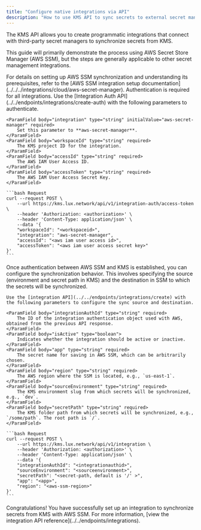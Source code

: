 ```yaml
---
title: "Configure native integrations via API"
description: "How to use KMS API to sync secrets to external secret managers"
---
```


The KMS API allows you to create programmatic integrations that connect with third-party secret managers to synchronize secrets from KMS.

This guide will primarily demonstrate the process using AWS Secret Store Manager (AWS SSM), but the steps are generally applicable to other secret management integrations.

<Info>
    For details on setting up AWS SSM synchronization and understanding its prerequisites, refer to the [AWS SSM integration setup documentation](../../../integrations/cloud/aws-secret-manager).
</Info>

<Steps>
  <Step title="Authenticate with AWS SSM">
     Authentication is required for all integrations. Use the [Integration Auth API](../../endpoints/integrations/create-auth) with the following parameters to authenticate.

    <ParamField body="integration" type="string" initialValue="aws-secret-manager" required>
        Set this parameter to **aws-secret-manager**.
    </ParamField>
    <ParamField body="workspaceId" type="string" required>
        The KMS project ID for the integration.
    </ParamField>
    <ParamField body="accessId" type="string" required>
        The AWS IAM User Access ID.
    </ParamField>
    <ParamField body="accessToken" type="string" required>
        The AWS IAM User Access Secret Key.
    </ParamField>

    ```bash Request
    curl --request POST \
        --url https://kms.lux.network/api/v1/integration-auth/access-token \
        --header 'Authorization: <authorization>' \
        --header 'Content-Type: application/json' \
        --data '{
        "workspaceId": "<workspaceid>",
        "integration": "aws-secret-manager",
        "accessId": "<aws iam user access id>",
        "accessToken": "<aws iam user access secret key>"
    }'
    ```

  </Step>
  <Step title="Configure the Synchronization Setup">
	Once authentication between AWS SSM and KMS is established, you can configure the synchronization behavior. 
	This involves specifying the source (environment and secret path in KMS) and the destination in SSM to which the secrets will be synchronized.

    Use the [integration API](../../endpoints/integrations/create) with the following parameters to configure the sync source and destination.

    <ParamField body="integrationAuthId" type="string" required>
        The ID of the integration authentication object used with AWS, obtained from the previous API response.
    </ParamField>
    <ParamField body="isActive" type="boolean">
        Indicates whether the integration should be active or inactive.
    </ParamField>
    <ParamField body="app" type="string" required>
        The secret name for saving in AWS SSM, which can be arbitrarily chosen.
    </ParamField>
    <ParamField body="region" type="string" required>
        The AWS region where the SSM is located, e.g., `us-east-1`.
    </ParamField>
    <ParamField body="sourceEnvironment" type="string" required>
        The KMS environment slug from which secrets will be synchronized, e.g., `dev`.
    </ParamField>
    <ParamField body="secretPath" type="string" required>
        The KMS folder path from which secrets will be synchronized, e.g., `/some/path`. The root path is `/`.
    </ParamField>

    ```bash Request
    curl --request POST \
        --url https://kms.lux.network/api/v1/integration \
        --header 'Authorization: <authorization>' \
        --header 'Content-Type: application/json' \
        --data '{
        "integrationAuthId": "<integrationauthid>",
        "sourceEnvironment": "<sourceenvironment>",
        "secretPath": "<secret-path, default is '/' >",
        "app": "<app>",
        "region": "<aws-ssm-region>"
    }'
    ```

  </Step>
</Steps>

<Check>
Congratulations! You have successfully set up an integration to synchronize secrets from KMS with AWS SSM.
For more information, [view the integration API reference](../../endpoints/integrations).
</Check>